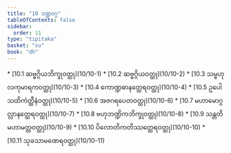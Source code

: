 ```yaml
---
title: "10 ဒဏ္ဍဝဂ္ဂ"
tableOfContents: false
sidebar:
  order: 11
type: "tipitaka"
basket: "su"
book: "dh"
---
```



<DynamicBreadcrumb />



<TableOfContents book="dh" section="10">
* [10.1 ဆဗ္ဗဂ္ဂိယဘိက္ခုဝတ္ထု](10/10-1)
* [10.2 ဆဗ္ဗဂ္ဂိယဝတ္ထု](10/10-2)
* [10.3 သမ္ဗဟုလကုမာရကဝတ္ထု](10/10-3)
* [10.4 ကောဏ္ဍဓာနတ္ထေရဝတ္ထု](10/10-4)
* [10.5 ဥပေါသထိကဲတ္ထီနံဝတ္ထု](10/10-5)
* [10.6 အဇဂရပေတဝတ္ထု](10/10-6)
* [10.7 မဟာမောဂ္ဂလ္လာနတ္ထေရဝတ္ထု](10/10-7)
* [10.8 ဗဟုဘဏ္ဍိကဘိက္ခုဝတ္ထု](10/10-8)
* [10.9 သန္တတိမဟာမတ္တဝတ္ထု](10/10-9)
* [10.10 ပိလောတိကတိဿတ္ထေရဝတ္ထု](10/10-10)
* [10.11 သုခသာမဏေရဝတ္ထု](10/10-11)
</TableOfContents>